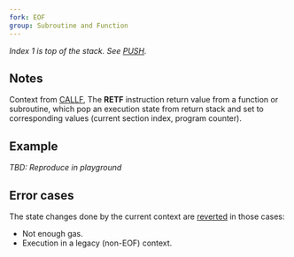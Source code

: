 ```yaml
---
fork: EOF
group: Subroutine and Function
---
```


*Index 1 is top of the stack. See [PUSH](/#60).*

## Notes

Context from [CALLF](/#E3), The **RETF** instruction return value from a function or subroutine, which pop an execution state from return stack and set to corresponding values (current section index, program counter).

## Example

*TBD: Reproduce in playground*

## Error cases

The state changes done by the current context are [reverted](#FD) in those cases:
- Not enough gas.
- Execution in a legacy (non-EOF) context.
